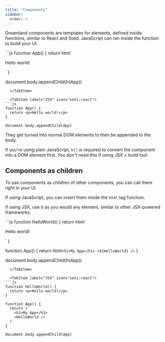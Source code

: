 ```yaml
---
title: "Components"
sidebar:
  order: 2
---
```


Dreamland components are templates for elements, defined inside functions, similar to React and Solid. JavaScript can ran inside the function to build your UI. 


<Tabs syncKey="language">
  <TabItem label="JavaScript" icon="seti:javascript">
```js
function App() {
  return html`<p>Hello world!</p>`
}

document.body.appendChild(h(App))
```
  </TabItem>

  <TabItem label="JSX" icon="seti:react">
```js
function App() {
  return <p>Hello world!</p>
}

document.body.appendChild(App)
```
  </TabItem>
</Tabs>

They get turned into normal DOM elements to then be appended to the body.

If you're using plain JavaScript, `h()` is required to convert the component into a DOM element first. You don't need this if using JSX + build tool.

## Components as children
To use components as children of other components, you can call them right in your UI. 

If using JavaScript, you can insert them inside the `html` tag function.

If using JSX, use it as you would any element, similar to other JSX-powered frameworks.

<Tabs syncKey="language">
  <TabItem label="JavaScript" icon="seti:javascript">
```js
function HelloWorld() {
  return html`<p>Hello world!</p>`
}

function App() {
  return html`
    <h1>My App</h1>
    <${HelloWorld} />
  `
}

document.body.appendChild(h(App))
```
  </TabItem>

  <TabItem label="JSX" icon="seti:react">
```js
function HelloWorld() {
  return <p>Hello world!</p>
}

function App() {
  return (
    <h1>My App</h1>
    <HelloWorld />
  )
}

document.body.appendChild(App)
```
  </TabItem>
</Tabs>